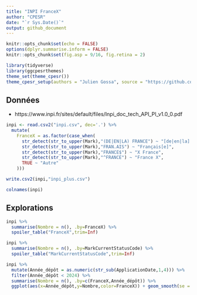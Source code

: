 ```yaml
---
title: "INPI FranceX"
author: "CPESR"
date: "`r Sys.Date()`"
output: github_document
---
```


```r
knitr::opts_chunk$set(echo = FALSE)
options(dplyr.summarise.inform = FALSE)
knitr::opts_chunk$set(fig.asp = 9/16, fig.retina = 2)

library(tidyverse)
library(ggcpesrthemes)
theme_set(theme_cpesr())
theme_cpesr_setup(authors = "Julien Gossa", source = "https://github.com/cpesr/RFC/")
```

## Données 

- https://www.inpi.fr/sites/default/files/Inpi_doc_tech_API_PI_v1.0_0.pdf

```r
inpi <- read.csv2("inpi.csv", dec='.') %>%
  mutate(
    FranceX = as.factor(case_when(
      str_detect(str_to_upper(Mark),"(DE|EN|LA) FRANCE") ~ "[de|en|la] France",
      str_detect(str_to_upper(Mark),"FRAN.AIS") ~ "Français[e]",
      str_detect(str_to_upper(Mark),"FRANCE$") ~ "X France",
      str_detect(str_to_upper(Mark),"^FRANCE") ~ "France X",
      TRUE ~ "Autre"
    )))

write.csv2(inpi,"inpi_plus.csv")

colnames(inpi)
```

## Explorations

```r
inpi %>%
  summarise(Nombre = n(), .by=FranceX) %>%
  spoiler_table("FranceX",trim=Inf)
```

```r
inpi %>%
  summarise(Nombre = n(), .by=MarkCurrentStatusCode) %>%
  spoiler_table("MarkCurrentStatusCode",trim=Inf)
```

```r
inpi %>%
  mutate(Année_dépôt = as.numeric(str_sub(ApplicationDate,1,4))) %>%
  filter(Année_dépôt < 2024) %>%
  summarise(Nombre = n(), .by=c(FranceX,Année_dépôt)) %>%
  ggplot(aes(x=Année_dépôt,y=Nombre,color=FranceX)) + geom_smooth(se = FALSE) + geom_point()
```
